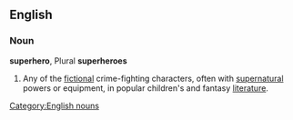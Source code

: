 ==English==
===Noun===
{{wikipedia}}
'''superhero''', Plural '''superheroes'''
# Any of the [[fictional]] crime-fighting characters, often with [[supernatural]] powers or equipment, in popular children's and fantasy [[literature]].
[[Category:English nouns]]